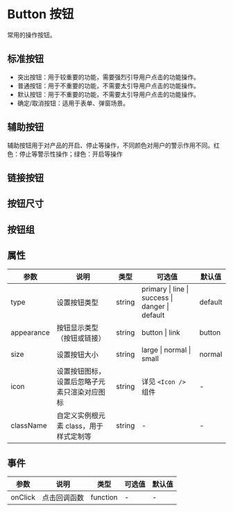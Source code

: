 # Button 按钮

常用的操作按钮。

## 标准按钮

- 突出按钮：用于较重要的功能，需要强烈引导用户点击的功能操作。
- 普通按钮：用于不重要的功能，不需要太引导用户点击的功能操作。
- 默认按钮：用于不重要的功能，不需要太引导用户点击的功能操作。
- 确定/取消按钮：适用于表单、弹窗场景。


<DemoStandard />

## 辅助按钮

辅助按钮用于对产品的开启、停止等操作，不同颜色对用户的警示作用不同。红色：停止等警示性操作；绿色：开启等操作


<DemoAux />

## 链接按钮


<DemoLink />

## 按钮尺寸


<DemoSize />

## 按钮组


<DemoGroup />

## 属性

| 参数 | 说明 | 类型 | 可选值 |默认值 |
| -------- | ----- | ---- | ---- | ---- |
| type | 设置按钮类型 | string | primary \| line \| success \| danger \| default | default |
| appearance | 按钮显示类型（按钮或链接） | string | button \| link | button |
| size | 设置按钮大小 | string | large \| normal \| small | normal |
| icon | 设置按钮图标，设置后忽略子元素只渲染对应图标 | string | 详见 `<Icon />` 组件 | - |
| className | 自定义实例根元素 class，用于样式定制等 | string | - | - |

## 事件
| 参数  | 说明 | 类型 | 可选值 |默认值 |
| -------- | ----- | ---- | ---- | ---- |
| onClick | 点击回调函数 | function | - | - |
